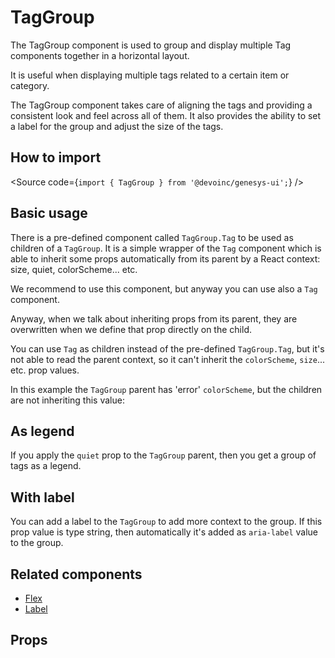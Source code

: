 

<Meta of={Stories} />

# TagGroup

The TagGroup component is used to group and display multiple
Tag components together in a horizontal layout.

It is useful when displaying multiple tags related to a certain item or
category.

The TagGroup component takes care of aligning the tags and
providing a consistent look and feel across all of them.
It also provides the ability to set a label for the group and adjust the size
of the tags.

## How to import

<Source code={`import { TagGroup } from '@devoinc/genesys-ui';`} />

## Basic usage

There is a pre-defined component called `TagGroup.Tag` to be used as children
of a `TagGroup`.
It is a simple wrapper of the `Tag` component which is able to inherit some
props automatically from its parent by a React context: size, quiet,
colorScheme... etc.

<Canvas of={Stories.Playground} />

We recommend to use this component, but anyway you can use also a `Tag`
component.

Anyway, when we talk about inheriting props from its parent, they are
overwritten when we define that prop directly on the child.

You can use `Tag` as children instead of the pre-defined `TagGroup.Tag`,
but it's not able to read the parent context, so it can't inherit the
`colorScheme`, `size`... etc. prop values.

In this example the `TagGroup` parent has 'error' `colorScheme`, but the
children are not inheriting this value:

<Canvas of={Stories.UseOfTag} />

## As legend

If you apply the `quiet` prop to the `TagGroup` parent, then you get a group of
tags as a legend.

<Canvas of={Stories.AsLegend} />

## With label

You can add a label to the `TagGroup` to add more context to the group. If this
prop value is type string, then automatically it's added as `aria-label` value
to the group.

<Canvas of={Stories.WithLabel} />

## Related components

- [Flex](?path=/docs/components-layout-flex--overview)
- [Label](?path=/docs/components-form-label--overview)

## Props

<ArgTypes of={Stories} />
